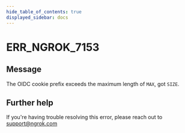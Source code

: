 ```yaml
---
hide_table_of_contents: true
displayed_sidebar: docs
---
```



# ERR_NGROK_7153

## Message

The OIDC cookie prefix exceeds the maximum length of `MAX`, got `SIZE`.

<ErrorDetails error="err_ngrok_7153" />

## Further help

If you're having trouble resolving this error, please reach out to [support@ngrok.com](mailto:support@ngrok.com?subject=Help%20with%20ERR_NGROK_7153)
